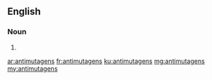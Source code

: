 ==English==

===Noun===
{{head|en|plural}}

# {{plural of|antimutagen|lang=en}}

[[ar:antimutagens]]
[[fr:antimutagens]]
[[ku:antimutagens]]
[[mg:antimutagens]]
[[my:antimutagens]]